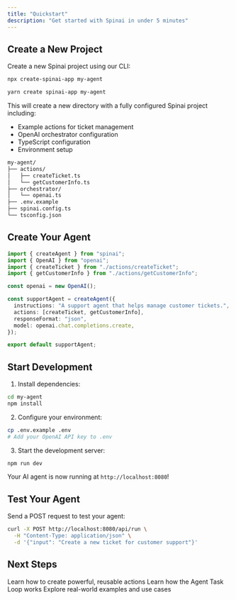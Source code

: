 ```yaml
---
title: "Quickstart"
description: "Get started with Spinai in under 5 minutes"
---
```


## Create a New Project

Create a new Spinai project using our CLI:

<CodeGroup>

```bash npm
npx create-spinai-app my-agent
```

```bash yarn
yarn create spinai-app my-agent
```

</CodeGroup>

This will create a new directory with a fully configured Spinai project including:

- Example actions for ticket management
- OpenAI orchestrator configuration
- TypeScript configuration
- Environment setup

```bash
my-agent/
├── actions/
│   ├── createTicket.ts
│   └── getCustomerInfo.ts
├── orchestrator/
│   └── openai.ts
├── .env.example
├── spinai.config.ts
└── tsconfig.json
```

## Create Your Agent

```typescript src/index.ts
import { createAgent } from "spinai";
import { OpenAI } from "openai";
import { createTicket } from "./actions/createTicket";
import { getCustomerInfo } from "./actions/getCustomerInfo";

const openai = new OpenAI();

const supportAgent = createAgent({
  instructions: "A support agent that helps manage customer tickets.",
  actions: [createTicket, getCustomerInfo],
  responseFormat: "json",
  model: openai.chat.completions.create,
});

export default supportAgent;
```

## Start Development

1. Install dependencies:

```bash
cd my-agent
npm install
```

2. Configure your environment:

```bash
cp .env.example .env
# Add your OpenAI API key to .env
```

3. Start the development server:

```bash
npm run dev
```

Your AI agent is now running at `http://localhost:8080`!

## Test Your Agent

Send a POST request to test your agent:

```bash
curl -X POST http://localhost:8080/api/run \
  -H "Content-Type: application/json" \
  -d '{"input": "Create a new ticket for customer support"}'
```

## Next Steps

<CardGroup>
  <Card
    title="Actions Guide"
    icon="puzzle-piece"
    href="/core-concepts/actions/basics"
  >
    Learn how to create powerful, reusable actions
  </Card>
  <Card
    title="Task Loop"
    icon="diagram-project"
    href="/core-concepts/task-loop"
  >
    Learn how the Agent Task Loop works
  </Card>
  <Card title="Examples" icon="code" href="/examples/zendesk-support/overview">
    Explore real-world examples and use cases
  </Card>
</CardGroup>
